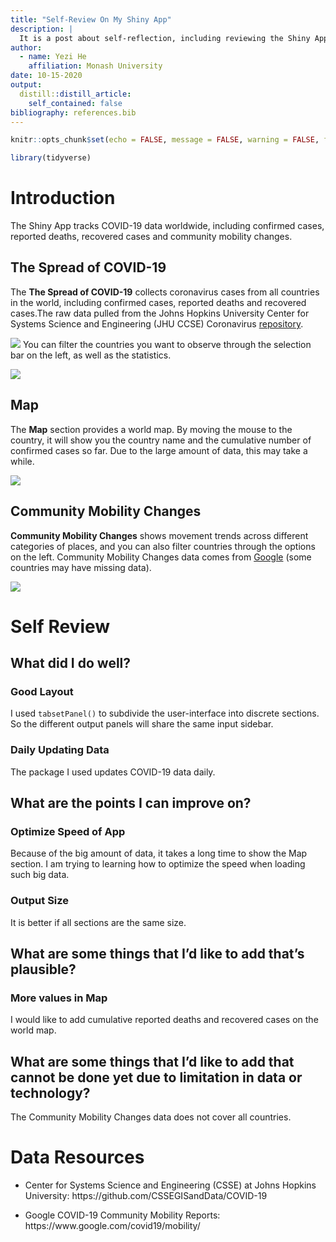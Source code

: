 ```yaml
---
title: "Self-Review On My Shiny App"
description: |
  It is a post about self-reflection, including reviewing the Shiny App I made before and offering improvement points.
author:
  - name: Yezi He
    affiliation: Monash University
date: 10-15-2020
output:
  distill::distill_article:
    self_contained: false
bibliography: references.bib
---
```


```r
knitr::opts_chunk$set(echo = FALSE, message = FALSE, warning = FALSE, fig.pos = 'H', fig.align = 'center')
```

```r
library(tidyverse)
```

# Introduction

The Shiny App tracks COVID-19 data worldwide, including confirmed cases, reported deaths, recovered cases and community mobility changes.

## The Spread of COVID-19

The **The Spread of COVID-19** collects coronavirus cases from all countries in the world, including confirmed cases, reported deaths and recovered cases.The raw data pulled from the Johns Hopkins University Center for Systems Science and Engineering (JHU CCSE) Coronavirus [repository](https://github.com/CSSEGISandData/COVID-19).

![](images/thespreadofcases.jpg)
You can filter the countries you want to observe through the selection bar on the left, as well as the statistics.

![](images/left.jpg)

## Map

The **Map** section provides a world map. By moving the mouse to the country, it will show you the country name and the cumulative number of confirmed cases so far. Due to the large amount of data, this may take a while.

![](images/map.jpg)

## Community Mobility Changes

**Community Mobility Changes** shows movement trends across different categories of places, and you can also filter countries through the options on the left. Community Mobility Changes data comes from [Google](https://www.google.com/covid19/mobility/) (some countries may have missing data).

![](images/cmc.jpg)

# Self Review

## What did I do well?

### Good Layout
I used `tabsetPanel()` to subdivide the user-interface into discrete sections. So the different output panels will share the same input sidebar.

### Daily Updating Data
The package I used updates COVID-19 data daily.



## What are the points I can improve on?

### Optimize Speed of App

Because of the big amount of data, it takes a long time to show the Map section. I am trying to learning how to optimize the speed when loading such big data.

### Output Size

It is better if all sections are the same size.




## What are some things that I’d like to add that’s plausible?

### More values in Map

I would like to add cumulative reported deaths and recovered cases on the world map.




## What are some things that I’d like to add that cannot be done yet due to limitation in data or technology?

The Community Mobility Changes data does not cover all countries.

# Data Resources

* Center for Systems Science and Engineering (CSSE) at Johns Hopkins University: https://github.com/CSSEGISandData/COVID-19

* Google COVID-19 Community Mobility Reports: https://www.google.com/covid19/mobility/